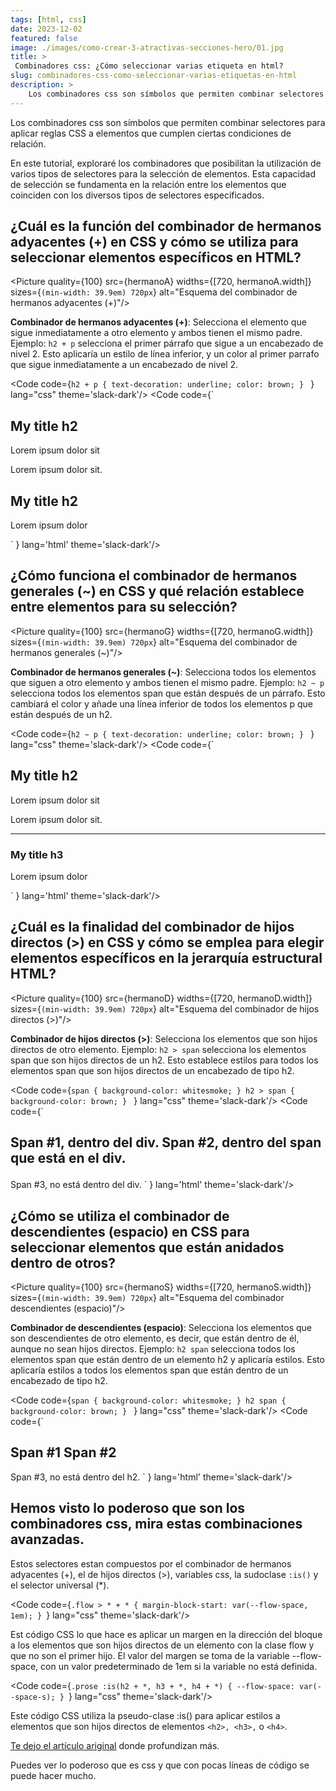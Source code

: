 ```yaml
---
tags: [html, css]
date: 2023-12-02
featured: false
image: ./images/como-crear-3-atractivas-secciones-hero/01.jpg
title: >
 Combinadores css: ¿Cómo seleccionar varias etiqueta en html?
slug: combinadores-css-como-seleccionar-varias-etiquetas-en-html
description: >
    Los combinadores css son símbolos que permiten combinar selectores para aplicar reglas CSS a elementos que cumplen ciertas condiciones de relación. 
---
```



Los combinadores css son símbolos que permiten combinar selectores para aplicar reglas CSS a elementos que cumplen ciertas condiciones de relación. 

En este tutorial, exploraré los combinadores que posibilitan la utilización de varios tipos de selectores para la selección de elementos. Esta capacidad de selección se fundamenta en la relación entre los elementos que coinciden con los diversos tipos de selectores especificados.

## ¿Cuál es la función del combinador de hermanos adyacentes (+) en CSS y cómo se utiliza para seleccionar elementos específicos en HTML?

<Picture quality={100} src={hermanoA} widths={[720, hermanoA.width]}  sizes={`(min-width: 39.9em) 720px`} alt="Esquema del combinador de hermanos adyacentes (+)"/>

**Combinador de hermanos adyacentes (+)**: Selecciona el elemento que sigue inmediatamente a otro elemento y ambos tienen el mismo padre. Ejemplo: `h2 + p` selecciona el primer párrafo que sigue a un encabezado de nivel 2. Esto aplicaría un estilo de línea inferior, y un color al primer parrafo que sigue inmediatamente a un encabezado de nivel 2.

<Code code={`h2 + p {
  text-decoration: underline;
  color: brown;
}
`
} lang="css" theme='slack-dark'/>
<Code code={`<section>
    <h2>My title h2</h2>
    <p>Lorem ipsum dolor sit</p>
    <p>Lorem ipsum dolor sit.</p>
    <h2>My title h2</h2>
    <p>Lorem ipsum dolor</p>
</section>
`
} lang='html' theme='slack-dark'/>

## ¿Cómo funciona el combinador de hermanos generales (~) en CSS y qué relación establece entre elementos para su selección?

<Picture quality={100} src={hermanoG} widths={[720, hermanoG.width]}  sizes={`(min-width: 39.9em) 720px`} alt="Esquema del combinador de hermanos generales (~)"/>

**Combinador de hermanos generales (~)**: Selecciona todos los elementos que siguen a otro elemento y ambos tienen el mismo padre. Ejemplo: `h2 ~ p` selecciona todos los elementos span que están después de un párrafo. Esto cambiará el color y añade una línea inferior de todos los elementos p que están después de un h2.

<Code code={`h2 ~ p {
  text-decoration: underline;
  color: brown;
}
`
} lang="css" theme='slack-dark'/>
<Code code={`<section>
    <h2>My title h2</h2>
    <p>Lorem ipsum dolor sit</p>
    <p>Lorem ipsum dolor sit.</p>
    <hr />
    <h3>My title h3</h3>
    <p>Lorem ipsum dolor</p>
</section>
`
} lang='html' theme='slack-dark'/>

## ¿Cuál es la finalidad del combinador de hijos directos (>) en CSS y cómo se emplea para elegir elementos específicos en la jerarquía estructural HTML?

<Picture quality={100} src={hermanoD} widths={[720, hermanoD.width]}  sizes={`(min-width: 39.9em) 720px`} alt="Esquema del combinador de hijos directos (>)"/>

**Combinador de hijos directos (>)**: Selecciona los elementos que son hijos directos de otro elemento. Ejemplo: `h2 > span` selecciona los elementos span que son hijos directos de un h2. Esto establece estilos para todos los elementos span que son hijos directos de un encabezado de tipo h2.

<Code code={`span {
  background-color: whitesmoke;
}
h2 > span {
  background-color: brown;
}
`
} lang="css" theme='slack-dark'/>
<Code code={`<h2>
    <span
        >Span #1, dentro del div.
        <span>Span #2, dentro del span que está en el div.</span>
    </span>
</h2>
<span>Span #3, no está dentro del div.</span>
`
} lang='html' theme='slack-dark'/>

## ¿Cómo se utiliza el combinador de descendientes (espacio) en CSS para seleccionar elementos que están anidados dentro de otros?

<Picture quality={100} src={hermanoS} widths={[720, hermanoS.width]}  sizes={`(min-width: 39.9em) 720px`} alt="Esquema del combinador descendientes (espacio)"/>

**Combinador de descendientes (espacio)**: Selecciona los elementos que son descendientes de otro elemento, es decir, que están dentro de él, aunque no sean hijos directos. Ejemplo: `h2 span` selecciona todos los elementos span que están dentro de un elemento h2 y aplicaría estilos. Esto aplicaría estilos a todos los elementos span que están dentro de un encabezado de tipo h2.

<Code code={`span {
  background-color: whitesmoke;
}
h2 span {
  background-color: brown;
}
`
} lang="css" theme='slack-dark'/>
<Code code={`
<h2>
    <span>
        Span #1
        <span>Span #2</span>
    </span>
</h2>
<span>Span #3, no está dentro del h2.</span>
`
} lang='html' theme='slack-dark'/>

## Hemos visto lo poderoso que son los combinadores css, mira estas combinaciones avanzadas.

Estos selectores estan compuestos por el combinador de hermanos adyacentes (+), el de hijos directos (>), variables css, la sudoclase `:is()` y el selector universal (*).

<Code code={`.flow > * + * {
  margin-block-start: var(--flow-space, 1em);
}
`} lang="css" theme='slack-dark'/>

Est código CSS lo que hace es aplicar un margen en la dirección del bloque a los elementos que son hijos directos de un elemento con la clase flow y que no son el primer hijo. El valor del margen se toma de la variable --flow-space, con un valor predeterminado de 1em si la variable no está definida.

<Code code={`.prose :is(h2 + *, h3 + *, h4 + *) {
  --flow-space: var(--space-s);
}
`} lang="css" theme='slack-dark'/>

Este código CSS utiliza la pseudo-clase :is() para aplicar estilos a elementos que son hijos directos de elementos `<h2>, <h3>,` o `<h4>`.

[Te dejo el artículo ariginal](https://andy-bell.co.uk/my-favourite-3-lines-of-css/) donde profundizan más.

Puedes ver lo poderoso que es css y que con pocas líneas de código se puede hacer mucho.